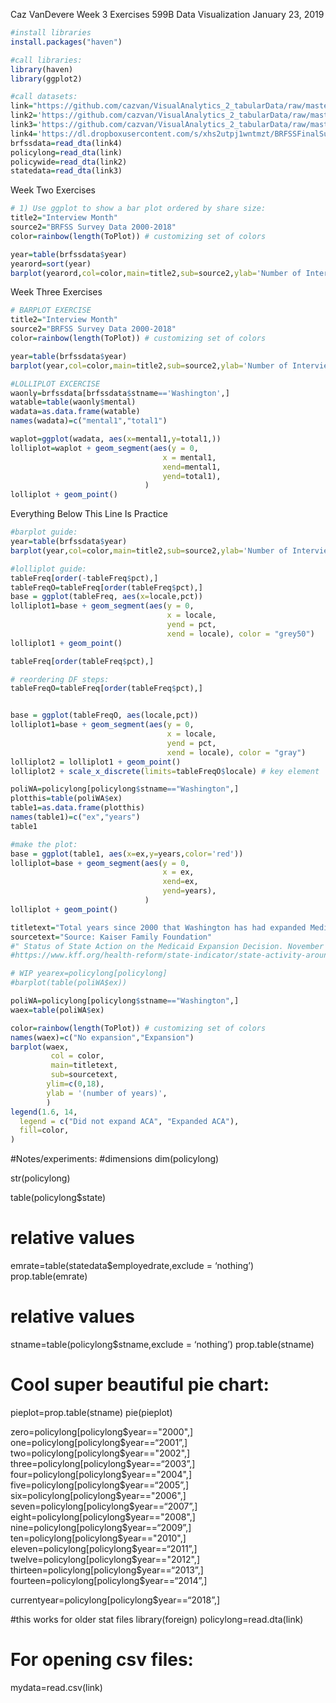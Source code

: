 Caz VanDevere
Week 3 Exercises
599B Data Visualization
January 23, 2019

```r
#install libraries
install.packages("haven")
```


```r
#call libraries:
library(haven)
library(ggplot2)
```

```r
#call datasets:
link="https://github.com/cazvan/VisualAnalytics_2_tabularData/raw/master/Small%20Dataset-Caz/policylong.dta"
link2='https://github.com/cazvan/VisualAnalytics_2_tabularData/raw/master/Small%20Dataset-Caz/policywide.dta'
link3='https://github.com/cazvan/VisualAnalytics_2_tabularData/raw/master/Small%20Dataset-Caz/statedata.dta'
link4='https://dl.dropboxusercontent.com/s/xhs2utpj1wntmzt/BRFSSFinalSup.dta'
brfssdata=read_dta(link4)
policylong=read_dta(link)
policywide=read_dta(link2)
statedata=read_dta(link3)
```

###########################################################################################
############################ Week Two Exercises ###########################################
###########################################################################################

```r
# 1) Use ggplot to show a bar plot ordered by share size:
title2="Interview Month"
source2="BRFSS Survey Data 2000-2018"
color=rainbow(length(ToPlot)) # customizing set of colors

year=table(brfssdata$year)
yearord=sort(year)
barplot(yearord,col=color,main=title2,sub=source2,ylab='Number of Interviews',xlab="Year",)
```

###########################################################################################
############################ Week Three Exercises #########################################
###########################################################################################

```r
# BARPLOT EXERCISE
title2="Interview Month"
source2="BRFSS Survey Data 2000-2018"
color=rainbow(length(ToPlot)) # customizing set of colors

year=table(brfssdata$year)
barplot(year,col=color,main=title2,sub=source2,ylab='Number of Interviews',xlab="Year",)
```

```r
#LOLLIPLOT EXCERCISE
waonly=brfssdata[brfssdata$stname=='Washington',]
watable=table(waonly$mental)
wadata=as.data.frame(watable)
names(wadata)=c("mental1","total1")

waplot=ggplot(wadata, aes(x=mental1,y=total1,))
lolliplot=waplot + geom_segment(aes(y = 0,
                                  x = mental1,
                                  xend=mental1,
                                  yend=total1),
                              ) 
lolliplot + geom_point()

```




#########################################################################################################
#####################  Everything Below This Line Is Practice ###########################################
#########################################################################################################




```r
#barplot guide:
year=table(brfssdata$year)
barplot(year,col=color,main=title2,sub=source2,ylab='Number of Interviews',xlab="Year",)

#lolliplot guide:
tableFreq[order(-tableFreq$pct),]
tableFreqO=tableFreq[order(tableFreq$pct),]
base = ggplot(tableFreq, aes(x=locale,pct)) 
lolliplot1=base + geom_segment(aes(y = 0, 
                                   x = locale, 
                                   yend = pct, 
                                   xend = locale), color = "grey50") 
lolliplot1 + geom_point()

tableFreq[order(tableFreq$pct),]

# reordering DF steps:
tableFreqO=tableFreq[order(tableFreq$pct),]


base = ggplot(tableFreqO, aes(locale,pct)) 
lolliplot1=base + geom_segment(aes(y = 0, 
                                   x = locale, 
                                   yend = pct, 
                                   xend = locale), color = "gray") 
lolliplot2 = lolliplot1 + geom_point()
lolliplot2 + scale_x_discrete(limits=tableFreqO$locale) # key element
```

```r
poliWA=policylong[policylong$stname=="Washington",]
plotthis=table(poliWA$ex)
table1=as.data.frame(plotthis)
names(table1)=c("ex","years")
table1

#make the plot:
base = ggplot(table1, aes(x=ex,y=years,color='red')) 
lolliplot=base + geom_segment(aes(y = 0,
                                  x = ex,
                                  xend=ex,
                                  yend=years),
                              ) 
lolliplot + geom_point()
```

```r
titletext="Total years since 2000 that Washington has had expanded Medicaid"
sourcetext="Source: Kaiser Family Foundation"
#" Status of State Action on the Medicaid Expansion Decision. November 26, 2018."
#https://www.kff.org/health-reform/state-indicator/state-activity-around-expanding-medicaid-under-the-af fordable-care-act/?currentTimeframe=0&sortModel=%7B%22colId%22:%22Location%22,%22sort%22:%22as c%22%7D

# WIP yearex=policylong[policylong]
#barplot(table(poliWA$ex))

poliWA=policylong[policylong$stname=="Washington",]
waex=table(poliWA$ex)

color=rainbow(length(ToPlot)) # customizing set of colors
names(waex)=c("No expansion","Expansion")
barplot(waex,
         col = color,
         main=titletext,
         sub=sourcetext,
        ylim=c(0,18),
        ylab = '(number of years)',
        )
legend(1.6, 14,
  legend = c("Did not expand ACA", "Expanded ACA"),
  fill=color,
)
```



#Notes/experiments:
#dimensions
dim(policylong)

str(policylong)

table(policylong$state)

# relative values
emrate=table(statedata$employedrate,exclude = 'nothing')
prop.table(emrate)

# relative values
stname=table(policylong$stname,exclude = 'nothing')
prop.table(stname)

# Cool super beautiful pie chart:
pieplot=prop.table(stname)
pie(pieplot)

zero=policylong[policylong$year=="2000",]
one=policylong[policylong$year=="2001",]
two=policylong[policylong$year=="2002",]
three=policylong[policylong$year=="2003",]
four=policylong[policylong$year=="2004",]
five=policylong[policylong$year=="2005",]
six=policylong[policylong$year=="2006",]
seven=policylong[policylong$year=="2007",]
eight=policylong[policylong$year=="2008",]
nine=policylong[policylong$year=="2009",]
ten=policylong[policylong$year=="2010",]
eleven=policylong[policylong$year=="2011",]
twelve=policylong[policylong$year=="2012",]
thirteen=policylong[policylong$year=="2013",]
fourteen=policylong[policylong$year=="2014",]

currentyear=policylong[policylong$year=="2018",]

#this works for older stat files
library(foreign)
policylong=read.dta(link)

# For opening csv files:
mydata=read.csv(link)



